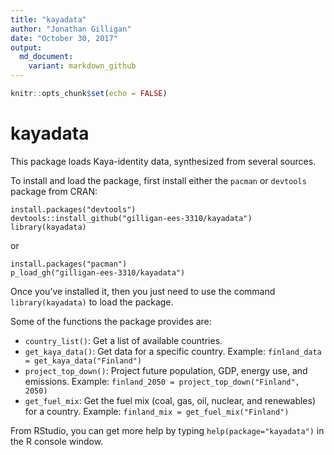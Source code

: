 ```yaml
---
title: "kayadata"
author: "Jonathan Gilligan"
date: "October 30, 2017"
output: 
  md_document:
    variant: markdown_github
---
```

```r
knitr::opts_chunk$set(echo = FALSE)
```
# kayadata

This package loads Kaya-identity data, synthesized from several sources.

To install and load the package, first install either the `pacman` or `devtools` package from CRAN:
```
install.packages("devtools")
devtools::install_github("gilligan-ees-3310/kayadata")
library(kayadata)
```
or
```
install.packages("pacman")
p_load_gh("gilligan-ees-3310/kayadata")
```

Once you've installed it, then you just need to use the command `library(kayadata)` to load the package.

Some of the functions the package provides are:

* `country_list()`: Get a list of available countries.
* `get_kaya_data()`: Get data for a specific country. Example: `finland_data = get_kaya_data("Finland")`
* `project_top_down()`: Project future population, GDP, energy use, and emissions. Example: `finland_2050 = project_top_down("Finland", 2050)`
* `get_fuel_mix`: Get the fuel mix (coal, gas, oil, nuclear, and renewables) for a country. Example: `finland_mix = get_fuel_mix("Finland")`

From RStudio, you can get more help by typing `help(package="kayadata")` in the R console window.
